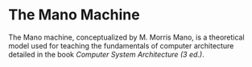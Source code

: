# The Mano Machine

The Mano machine, conceptualized by M. Morris Mano, is a theoretical model used for teaching the fundamentals of computer architecture detailed in the book *Computer System Architecture (3 ed.)*.


